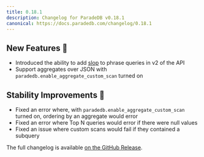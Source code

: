 ```yaml
---
title: 0.18.1
description: Changelog for ParadeDB v0.18.1
canonical: https://docs.paradedb.com/changelog/0.18.1
---
```


## New Features 🎉

- Introduced the ability to add [slop](/v2/full-text/phrase#slop) to phrase queries in v2 of the API
- Support aggregates over JSON with `paradedb.enable_aggregate_custom_scan` turned on

## Stability Improvements 💪

- Fixed an error where, with `paradedb.enable_aggregate_custom_scan` turned on, ordering by an aggregate would error
- Fixed an error where Top N queries would error if there were null values
- Fixed an issue where custom scans would fail if they contained a subquery

The full changelog is available [on the GitHub Release](https://github.com/paradedb/paradedb/releases/tag/v0.18.1).
